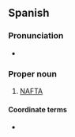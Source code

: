 ==Spanish==
{{wikipedia|lang=es}}

===Pronunciation===
* {{es-IPA|té él cé áh én}}

===Proper noun===
{{es-proper noun|g=m|head=[[el]] TLCAN}}

# {{initialism of|es|[[tratado|Tratado]] [[de]] [[libre comercio|Libre Comercio]] de [[América del Norte]]|gloss=North American Free Trade Agreement|dot=;}} [[NAFTA]]

====Coordinate terms====
* {{l|es|AEUMC|gloss=Acuerdo Estados Unidos-México-Canadá}}